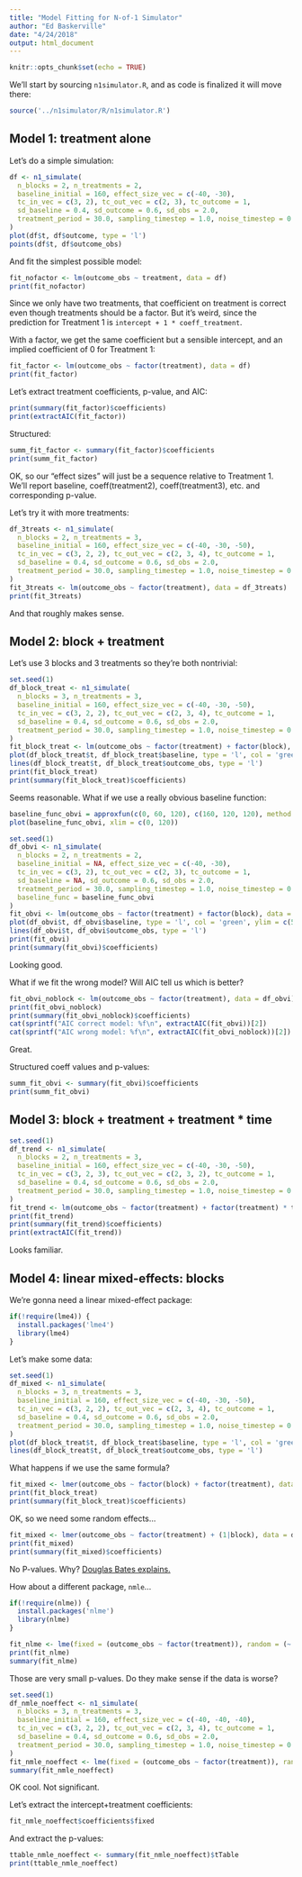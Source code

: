 ```yaml
---
title: "Model Fitting for N-of-1 Simulator"
author: "Ed Baskerville"
date: "4/24/2018"
output: html_document
---
```


```r
knitr::opts_chunk$set(echo = TRUE)
```

We'll start by sourcing `n1simulator.R`, and as code is finalized it will move there:

```r
source('../n1simulator/R/n1simulator.R')
```

## Model 1: treatment alone

Let's do a simple simulation:

```r
df <- n1_simulate(
  n_blocks = 2, n_treatments = 2,
  baseline_initial = 160, effect_size_vec = c(-40, -30),
  tc_in_vec = c(3, 2), tc_out_vec = c(2, 3), tc_outcome = 1,
  sd_baseline = 0.4, sd_outcome = 0.6, sd_obs = 2.0,
  treatment_period = 30.0, sampling_timestep = 1.0, noise_timestep = 0.05
)
plot(df$t, df$outcome, type = 'l')
points(df$t, df$outcome_obs)
```

And fit the simplest possible model:

```r
fit_nofactor <- lm(outcome_obs ~ treatment, data = df)
print(fit_nofactor)
```

Since we only have two treatments, that coefficient on treatment is correct even though treatments should be a factor. But it's weird, since the prediction for Treatment 1 is `intercept + 1 * coeff_treatment`.

With a factor, we get the same coefficient but a sensible intercept, and an implied coefficient of 0 for Treatment 1:

```r
fit_factor <- lm(outcome_obs ~ factor(treatment), data = df)
print(fit_factor)
```


Let's extract treatment coefficients, p-value, and AIC:

```r
print(summary(fit_factor)$coefficients)
print(extractAIC(fit_factor))
```

Structured:

```r
summ_fit_factor <- summary(fit_factor)$coefficients
print(summ_fit_factor)
```

OK, so our "effect sizes" will just be a sequence relative to Treatment 1. We'll report baseline, coeff(treatment2), coeff(treatment3), etc. and corresponding p-value.


Let's try it with more treatments:

```r
df_3treats <- n1_simulate(
  n_blocks = 2, n_treatments = 3,
  baseline_initial = 160, effect_size_vec = c(-40, -30, -50),
  tc_in_vec = c(3, 2, 2), tc_out_vec = c(2, 3, 4), tc_outcome = 1,
  sd_baseline = 0.4, sd_outcome = 0.6, sd_obs = 2.0,
  treatment_period = 30.0, sampling_timestep = 1.0, noise_timestep = 0.05
)
fit_3treats <- lm(outcome_obs ~ factor(treatment), data = df_3treats)
print(fit_3treats)
```

And that roughly makes sense.

## Model 2: block + treatment

Let's use 3 blocks and 3 treatments so they're both nontrivial:

```r
set.seed(1)
df_block_treat <- n1_simulate(
  n_blocks = 3, n_treatments = 3,
  baseline_initial = 160, effect_size_vec = c(-40, -30, -50),
  tc_in_vec = c(3, 2, 2), tc_out_vec = c(2, 3, 4), tc_outcome = 1,
  sd_baseline = 0.4, sd_outcome = 0.6, sd_obs = 2.0,
  treatment_period = 30.0, sampling_timestep = 1.0, noise_timestep = 0.05
)
fit_block_treat <- lm(outcome_obs ~ factor(treatment) + factor(block), data = df_block_treat)
plot(df_block_treat$t, df_block_treat$baseline, type = 'l', col = 'green', ylim = c(100, 180))
lines(df_block_treat$t, df_block_treat$outcome_obs, type = 'l')
print(fit_block_treat)
print(summary(fit_block_treat)$coefficients)
```

Seems reasonable. What if we use a really obvious baseline function:

```r
baseline_func_obvi = approxfun(c(0, 60, 120), c(160, 120, 120), method = 'constant')
plot(baseline_func_obvi, xlim = c(0, 120))
```

```r
set.seed(1)
df_obvi <- n1_simulate(
  n_blocks = 2, n_treatments = 2,
  baseline_initial = NA, effect_size_vec = c(-40, -30),
  tc_in_vec = c(3, 2), tc_out_vec = c(2, 3), tc_outcome = 1,
  sd_baseline = NA, sd_outcome = 0.6, sd_obs = 2.0,
  treatment_period = 30.0, sampling_timestep = 1.0, noise_timestep = 0.05,
  baseline_func = baseline_func_obvi
)
fit_obvi <- lm(outcome_obs ~ factor(treatment) + factor(block), data = df_obvi)
plot(df_obvi$t, df_obvi$baseline, type = 'l', col = 'green', ylim = c(50, 180))
lines(df_obvi$t, df_obvi$outcome_obs, type = 'l')
print(fit_obvi)
print(summary(fit_obvi)$coefficients)
```

Looking good.

What if we fit the wrong model? Will AIC tell us which is better?

```r
fit_obvi_noblock <- lm(outcome_obs ~ factor(treatment), data = df_obvi)
print(fit_obvi_noblock)
print(summary(fit_obvi_noblock)$coefficients)
cat(sprintf("AIC correct model: %f\n", extractAIC(fit_obvi))[2])
cat(sprintf("AIC wrong model: %f\n", extractAIC(fit_obvi_noblock))[2])
```

Great.

Structured coeff values and p-values:

```r
summ_fit_obvi <- summary(fit_obvi)$coefficients
print(summ_fit_obvi)
```

## Model 3: block + treatment + treatment * time

```r
set.seed(1)
df_trend <- n1_simulate(
  n_blocks = 2, n_treatments = 3,
  baseline_initial = 160, effect_size_vec = c(-40, -30, -50),
  tc_in_vec = c(3, 2, 3), tc_out_vec = c(2, 3, 2), tc_outcome = 1,
  sd_baseline = 0.4, sd_outcome = 0.6, sd_obs = 2.0,
  treatment_period = 30.0, sampling_timestep = 1.0, noise_timestep = 0.05
)
fit_trend <- lm(outcome_obs ~ factor(treatment) + factor(treatment) * t + factor(block), data = df_trend)
print(fit_trend)
print(summary(fit_trend)$coefficients)
print(extractAIC(fit_trend))
```

Looks familiar.


## Model 4: linear mixed-effects: blocks

We're gonna need a linear mixed-effect package:

```r
if(!require(lme4)) {
  install.packages('lme4')
  library(lme4)
}
```

Let's make some data:

```r
set.seed(1)
df_mixed <- n1_simulate(
  n_blocks = 3, n_treatments = 3,
  baseline_initial = 160, effect_size_vec = c(-40, -30, -50),
  tc_in_vec = c(3, 2, 2), tc_out_vec = c(2, 3, 4), tc_outcome = 1,
  sd_baseline = 0.4, sd_outcome = 0.6, sd_obs = 2.0,
  treatment_period = 30.0, sampling_timestep = 1.0, noise_timestep = 0.05
)
plot(df_block_treat$t, df_block_treat$baseline, type = 'l', col = 'green', ylim = c(100, 180))
lines(df_block_treat$t, df_block_treat$outcome_obs, type = 'l')
```

What happens if we use the same formula?

```r
fit_mixed <- lmer(outcome_obs ~ factor(block) + factor(treatment), data = df_mixed)
print(fit_block_treat)
print(summary(fit_block_treat)$coefficients)
```

OK, so we need some random effects...

```r
fit_mixed <- lmer(outcome_obs ~ factor(treatment) + (1|block), data = df_mixed)
print(fit_mixed)
print(summary(fit_mixed)$coefficients)
```

No P-values. Why? [Douglas Bates explains.](https://stat.ethz.ch/pipermail/r-help/2006-May/094765.html)


How about a different package, `nmle`...

```r
if(!require(nlme)) {
  install.packages('nlme')
  library(nlme)
}
```
```r
fit_nlme <- lme(fixed = (outcome_obs ~ factor(treatment)), random = (~ 1 | block), data = df_mixed)
print(fit_nlme)
summary(fit_nlme)
```

Those are very small p-values. Do they make sense if the data is worse?

```r
set.seed(1)
df_nmle_noeffect <- n1_simulate(
  n_blocks = 3, n_treatments = 3,
  baseline_initial = 160, effect_size_vec = c(-40, -40, -40),
  tc_in_vec = c(3, 2, 2), tc_out_vec = c(2, 3, 4), tc_outcome = 1,
  sd_baseline = 0.4, sd_outcome = 0.6, sd_obs = 2.0,
  treatment_period = 30.0, sampling_timestep = 1.0, noise_timestep = 0.05
)
fit_nmle_noeffect <- lme(fixed = (outcome_obs ~ factor(treatment)), random = (~ 1 | block), data = df_nmle_noeffect)
summary(fit_nmle_noeffect)
```

OK cool. Not significant.

Let's extract the intercept+treatment coefficients:

```r
fit_nmle_noeffect$coefficients$fixed
```

And extract the p-values:
```r
ttable_nmle_noeffect <- summary(fit_nmle_noeffect)$tTable
print(ttable_nmle_noeffect)
```

